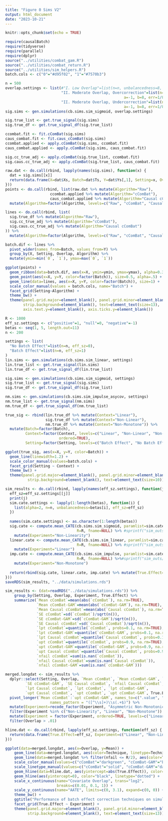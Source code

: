 ```yaml
---
title: "Figure 0 Sims V2"
output: html_document
date: "2023-10-21"
---
```


```r
knitr::opts_chunk$set(echo = TRUE)
```


```r
require(causalBatch)
require(tidyverse)
require(parallel)
require(dplyr)
source("../utilities/combat_gam.R")
source("../utilities/combat_return.R")
source("../utilities/sim_helpers.R")
batch.cols <- c("0"="#d95f02", "1"="#7570b3")
```

```r
n = 500
overlap.settings <- list(#"I. Low Overlap"=list(n=n, unbalancedness=8, a=-1, b=8, err=1/8, eff_sz=0.5),
                         "II. Moderate Overlap, Overcorrection"=list(n=n, unbalancedness=3, eff_sz=0.5,
                                                     a=-1, b=8, err=1/8),
                         "II. Moderate Overlap, Undercorrection"=list(n=n, unbalancedness=3, eff_sz=-0.5,
                                                     a=-1, b=8, err=1/8))
sig.sims <- gen.simulations(cb.sims.sim_sigmoid, overlap.settings)

sig.true_list <- get.true_signal(sig.sims)
sig.true_df <- get.true_signal_df(sig.true_list)

ccombat.fit <- fit.cComBat(sig.sims)
caus_combat.fit <- fit.caus_cComBat(sig.sims)
ccombat.applied <- apply.cComBat(sig.sims, ccombat.fit)
caus_combat.applied <- apply.cComBat(sig.sims, caus_combat.fit)

sig.cc_true_adj <- apply.cComBat(sig.true_list, ccombat.fit)
sig.caus.cc_true_adj <- apply.cComBat(sig.true_list, caus_combat.fit)
```

```r
raw.dat <- do.call(rbind, lapply(names(sig.sims), function(x) {
  dat = sig.sims[[x]]
  return(data.frame(X=dat$Xs, Batch=dat$Ts, Y=dat$Ys[,1], Setting=x, Overlap=dat$Overlap, Signal="Raw"))
}))
points <- do.call(rbind, list(raw.dat %>% mutate(Algorithm="Raw"),
                    ccombat.applied %>% mutate(Algorithm="cComBat"),
                    caus_combat.applied %>% mutate(Algorithm="Causal cComBat"))) %>%
  mutate(Algorithm=factor(Algorithm, levels=c("Raw", "cComBat", "Causal cComBat"), ordered=TRUE))

lines <- do.call(rbind, list(
  sig.true_df %>% mutate(Algorithm="Raw"),
  sig.cc_true_adj %>% mutate(Algorithm="cComBat"),
  sig.caus.cc_true_adj %>% mutate(Algorithm="Causal cComBat")
)) %>%
  mutate(Algorithm=factor(Algorithm, levels=c("Raw", "cComBat", "Causal cComBat"), ordered=TRUE))

batch.dif <- lines %>%
  pivot_wider(names_from=Batch, values_from=Y) %>%
  group_by(X, Setting, Overlap, Algorithm) %>%
  mutate(ymin=min(`0`, `1`), ymax=max(`0`, `1`))

ggplot(points) +
  geom_ribbon(data=batch.dif, aes(x=X, ymin=ymin, ymax=ymax), alpha=0.3, fill="red") +
  geom_point(aes(x=X, y=Y, color=factor(Batch)), size=0.5, alpha=.5) +
  geom_line(data=lines, aes(x=X, y=Y, color=factor(Batch)), size=1) +
  scale_color_manual(values = batch.cols, name="Batch") +
  facet_grid(Setting~Algorithm) +
  theme_bw() +
  theme(panel.grid.major=element_blank(), panel.grid.minor=element_blank(),
        strip.background=element_blank(), text=element_text(size=13),
        axis.text.y=element_blank(), axis.ticks.y=element_blank())
```

```r
R <- 1000
eff_sz.settings <- c("positive"=1, "null"=0, "negative"=-1)
betas <- seq(1, 5, length.out=11)
n <- 200
```

```r
settings <- list(
  "No Batch Effect"=list(n=n, eff_sz=0),
  "Batch Effect"=list(n=n, eff_sz=1)
)
lin.sims <- gen.simulations(cb.sims.sim_linear, settings)
lin.true_list <- get.true_signal(lin.sims)
lin.true_df <- get.true_signal_df(lin.true_list)

sig.sims <- gen.simulations(cb.sims.sim_sigmoid, settings)
sig.true_list <- get.true_signal(sig.sims)
sig.true_df <- get.true_signal_df(sig.true_list)

nm.sims <- gen.simulations(cb.sims.sim_impulse_asycov, settings)
nm.true_list <- get.true_signal(nm.sims)
nm.true_df <- get.true_signal_df(nm.true_list)

true_sig <- rbind(lin.true_df %>% mutate(Context="Linear"),
                  sig.true_df %>% mutate(Context="Non-Linear"),
                  nm.true_df %>% mutate(Context="Non-Monotone")) %>%
  mutate(Batch=factor(Batch), 
         Context=factor(Context, levels=c("Linear", "Non-Linear", "Non-Monotone"),
                        ordered=TRUE),
         Setting=factor(Setting, levels=c("Batch Effect", "No Batch Effect", ordered=TRUE)))

ggplot(true_sig, aes(x=X, y=Y, color=Batch)) +
  geom_line(linewidth=1.2) +
  scale_color_manual(values=batch.cols) +
  facet_grid(Setting ~ Context) +
  theme_bw() +
  theme(panel.grid.major=element_blank(), panel.grid.minor=element_blank(),
          strip.background=element_blank(), text=element_text(size=10))
```

```r
sim_results <- do.call(rbind, lapply(names(eff_sz.settings), function(j) {
  eff_sz=eff_sz.settings[[j]]
  print(j)
  sim.cate.settings <- lapply(1:length(betas), function(i) {
    list(alpha=2, n=n, unbalancedness=betas[i], eff_sz=eff_sz)
  })
  
  names(sim.cate.settings) <- as.character(1:length(betas))
  sig.cate <- compute.mean_CATE(cb.sims.sim_sigmoid, paramlist=sim.cate.settings,
                                R=R, fname=NULL) %>% #sprintf("sim_outs/sigmoid_%s", j)) %>%
    mutate(Experiment="Non-Linearity")
  linear.cate <- compute.mean_CATE(cb.sims.sim_linear, paramlist=sim.cate.settings,
                                R=R, fname=NULL) %>% #sprintf("sim_outs/line_%s", j)) %>%
    mutate(Experiment="Linear")
  imp.cate <- compute.mean_CATE(cb.sims.sim_impulse, paramlist=sim.cate.settings,
                                R=R, fname=NULL) %>%#sprintf("sim_outs/imp_%s", j)) %>%
    mutate(Experiment="Non-Monotone")
  
  return(rbind(sig.cate, linear.cate, imp.cate) %>% mutate(True.Effect=eff_sz))
}))
saveRDS(sim_results, "../data/simulations.rds")
```

```r
sim_results <- (dat=readRDS("../data/simulations.rds")) %>%
    group_by(Setting, Overlap, Experiment, True.Effect) %>%
    summarize(`Mean cComBat`=mean(abs(`cComBat`), na.rm=TRUE),
              `Mean cComBat-GAM`=mean(abs(`cComBat-GAM`), na.rm=TRUE),
              `Mean Causal cComBat`=mean(abs(`Causal cComBat`), na.rm=TRUE),
              `SE cComBat`=sd(`cComBat`)/sqrt(n()),
              `SE cComBat-GAM`=sd(`cComBat-GAM`)/sqrt(n()),
              `SE Causal cComBat`=sd(`Causal cComBat`)/sqrt(n()),
              `lpt cComBat`=quantile(`cComBat`, probs=0.1, na.rm=TRUE),
              `lpt cComBat-GAM`=quantile(`cComBat-GAM`, probs=0.1, na.rm=TRUE),
              `lpt Causal cComBat`=quantile(`Causal cComBat`, probs=0.1, na.rm=TRUE),
              `upt cComBat`=quantile(`cComBat`, probs=0.9, na.rm=TRUE),
              `upt cComBat-GAM`=quantile(`cComBat-GAM`, probs=0.9, na.rm=TRUE),
              `upt Causal cComBat`=quantile(`Causal cComBat`, probs=0.9, na.rm=TRUE),
              `nfail cComBat`=sum(is.nan(`cComBat`)),
              `nfail Causal cComBat`=sum(is.nan(`Causal cComBat`)),
              `nfail cComBat-GAM`=sum(is.nan(`cComBat-GAM`)))

merged.longdat <- sim_results %>%
  dplyr::select(Setting, Overlap, `Mean cComBat`, `Mean cComBat-GAM`, `Mean Causal cComBat`, `SE cComBat`,
         `SE cComBat-GAM`, `SE Causal cComBat`, `nfail Causal cComBat`, `nfail cComBat`, `nfail cComBat-GAM`,
         `lpt Causal cComBat`, `lpt cComBat`, `lpt cComBat-GAM`,
         `upt Causal cComBat`, `upt cComBat`, `upt cComBat-GAM`, True.Effect, Experiment) %>%
  pivot_longer(`Mean cComBat`:`upt cComBat-GAM`, names_to=c(".value", "Technique"), 
                    names_pattern = "([^\\s]+)\\s(.+$)") %>%
  mutate(Experiment=recode_factor(Experiment, "Asymmetric Non-Monotonicity"="Non-Monotone")) %>%
  filter(Experiment %in% c("Non-Linearity", "Linear", "Non-Monotone")) %>%
  mutate(Experiment = factor(Experiment, ordered=TRUE, levels=c("Linear", "Non-Linearity", "Non-Monotone"))) %>%
  filter(Overlap > .01)

hline.dat <- do.call(rbind, lapply(eff_sz.settings, function(eff_sz) {
  return(data.frame(True.Effect=eff_sz, Experiment=c("Linear", "Non-Linearity", "Non-Monotone")))
}))
```

```r
ggplot(data=merged.longdat, aes(x=Overlap, y=Mean)) +
    geom_line(data=merged.longdat, aes(color=Technique, linetype=Technique), linetype="dotted") +
    geom_line(data=merged.longdat %>% filter(nfail <= R/2), aes(color=Technique, linetype=Technique)) +
    scale_color_manual(values=c("cComBat"="darkgreen", "cComBat-GAM"="blue", "Causal cComBat"="red")) +
    scale_linetype_manual(values=c("cComBat"="solid", "cComBat-GAM"="dashed", "Causal cComBat"="solid")) +
    geom_hline(data=hline.dat, aes(yintercept=abs(True.Effect)), color="black", linetype="dashed") +
    geom_hline(aes(yintercept=0), color="black", linetype="dotted") +
    scale_x_continuous(name="Covariate Overlap", trans="log2", 
                       breaks=c(0.01, 0.1, 1)) +
    scale_y_continuous(name="AATE", limits=c(0, 3.1), expand=c(0, 0)) +
    theme_bw() +
    ggtitle("Performance of batch effect correction techniques on simulated data") +
    facet_grid(True.Effect ~ Experiment) +
    theme(panel.grid.major=element_blank(), panel.grid.minor=element_blank(),
          strip.background=element_blank(), text=element_text(size=13))
```

